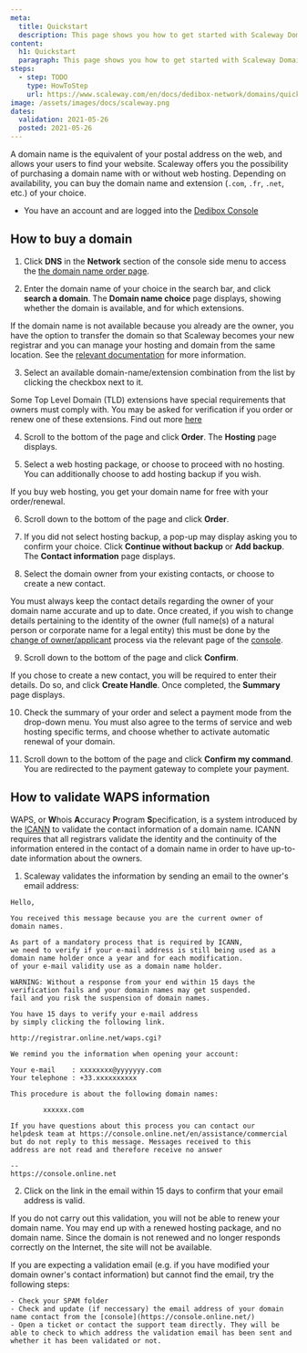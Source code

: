 ```yaml
---
meta:
  title: Quickstart
  description: This page shows you how to get started with Scaleway Domains.
content:
  h1: Quickstart
  paragraph: This page shows you how to get started with Scaleway Domains.
steps:
  - step: TODO
    type: HowToStep
    url: https://www.scaleway.com/en/docs/dedibox-network/domains/quickstart
image: /assets/images/docs/scaleway.png
dates:
  validation: 2021-05-26
  posted: 2021-05-26
---
```


A domain name is the equivalent of your postal address on the web, and allows your users to find your website. Scaleway offers you the possibility of purchasing a domain name with or without web hosting. Depending on availability, you can buy the domain name and extension (`.com`, `.fr`, `.net`, etc.) of your choice.

<Message type="requirement">

  - You have an account and are logged into the [Dedibox Console](https://console.online.net) 

</Message>

## How to buy a domain

1. Click **DNS** in the **Network** section of the console side menu to access the [the domain name order page](https://www.scaleway.com/en/domain/).

2. Enter the domain name of your choice in the search bar, and click **search a domain**. The **Domain name choice** page displays, showing whether the domain is available, and for which extensions.

  <Message type="tip">

  If the domain name is not available because you already are the owner, you have the option to transfer the domain so that Scaleway becomes your new registrar and you can manage your hosting and domain from the same location. See the [relevant documentation](/dedibox-network/domains/how-to/transfer-domain) for more information.

  </Message>

3. Select an available domain-name/extension combination from the list by clicking the checkbox next to it.

  <Message type="note">

  Some Top Level Domain (TLD) extensions have special requirements that owners must comply with. You may be asked for verification if you order or renew one of these extensions. Find out more [here](/dedibox-network/domains/concepts/#tld-specifications-at-scaleway)

  </Message>

4. Scroll to the bottom of the page and click **Order**. The **Hosting** page displays.

5. Select a web hosting package, or choose to proceed with no hosting. You can additionally choose to add hosting backup if you wish.

  <Message type="note">

  If you buy web hosting, you get your domain name for free with your order/renewal.

  </Message>

6. Scroll down to the bottom of the page and click **Order**.

7. If you did not select hosting backup, a pop-up may display asking you to confirm your choice. Click **Continue without backup** or **Add backup**. The **Contact information** page displays.

8. Select the domain owner from your existing contacts, or choose to create a new contact.

  <Message type = "important">

  You must always keep the contact details regarding the owner of your domain name accurate and up to date. Once created, if you wish to change details pertaining to the identity of the owner (full name(s) of a natural person or corporate name for a legal entity) this must be done by the [change of owner/applicant](/dedibox-network/domains/how-to/change-ownership) process via the relevant page of the [console](https://console.online.net/fr/domain/trade).

  </Message>

9. Scroll down to the bottom of the page and click **Confirm**.

  <Message type="tip">

  If you chose to create a new contact, you will be required to enter their details. Do so, and click **Create Handle**. Once completed, the **Summary** page displays.

  </Message>

10. Check the summary of your order and select a payment mode from the drop-down menu. You must also agree to the terms of service and web hosting specific terms, and choose whether to activate automatic renewal of your domain.

11. Scroll down to the bottom of the page and click **Confirm my command**. You are redirected to the payment gateway to complete your payment.


## How to validate WAPS information

WAPS, or **W**hois **A**ccuracy **P**rogram **S**pecification, is a system introduced by the [ICANN](https://www.icann.org/) to validate the contact information of a domain name. ICANN requires that all registrars validate the identity and the continuity of the information entered in the contact of a domain name in order to have up-to-date information about the owners.

1. Scaleway validates the information by sending an email to the owner's email address:

  ```
  Hello,

  You received this message because you are the current owner of
  domain names.

  As part of a mandatory process that is required by ICANN,
  we need to verify if your e-mail address is still being used as a domain name holder once a year and for each modification. 
  of your e-mail validity use as a domain name holder.

  WARNING: Without a response from your end within 15 days the verification fails and your domain names may get suspended.
  fail and you risk the suspension of domain names.

 You have 15 days to verify your e-mail address
  by simply clicking the following link.

  http://registrar.online.net/waps.cgi?

  We remind you the information when opening your account:

  Your e-mail    : xxxxxxxx@yyyyyyy.com
  Your telephone : +33.xxxxxxxxxx

  This procedure is about the following domain names:

          xxxxxx.com

  If you have questions about this process you can contact our
  helpdesk team at https://console.online.net/en/assistance/commercial
  but do not reply to this message. Messages received to this
  address are not read and therefore receive no answer

  --
  https://console.online.net
  ```

2. Click on the link in the email within 15 days to confirm that your email address is valid.

  <Message type="important">

  If you do not carry out this validation, you will not be able to renew your domain name. You may end up with a renewed hosting package, and no domain name. Since the domain is not renewed and no longer responds correctly on the Internet, the site will not be available.

  </Message>

  <Message type="tip">

  If you are expecting a validation email (e.g. if you have modified your domain owner's contact information) but cannot find the email, try the following steps:

    - Check your SPAM folder
    - Check and update (if neccessary) the email address of your domain name contact from the [console](https://console.online.net/)
    - Open a ticket or contact the support team directly. They will be able to check to which address the validation email has been sent and whether it has been validated or not.

  </Message>
